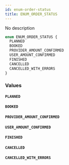 ```yaml
---
id: enum-order-status
title: ENUM_ORDER_STATUS
---
```


No description

```graphql
enum ENUM_ORDER_STATUS {
  PLANNED
  BOOKED
  PROVIDER_AMOUNT_CONFIRMED
  USER_AMOUNT_CONFIRMED
  FINISHED
  CANCELLED
  CANCELLED_WITH_ERRORS
}
```

### Values

#### `PLANNED`

#### `BOOKED`

#### `PROVIDER_AMOUNT_CONFIRMED`

#### `USER_AMOUNT_CONFIRMED`

#### `FINISHED`

#### `CANCELLED`

#### `CANCELLED_WITH_ERRORS`
